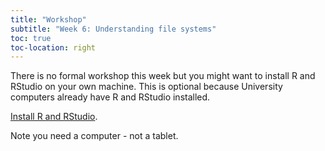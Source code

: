 ```yaml
---
title: "Workshop"
subtitle: "Week 6: Understanding file systems"
toc: true
toc-location: right
---
```


There is no formal workshop this week but you might want to install R and RStudio on your own machine. This is optional because University computers already have R and RStudio installed.

[Install R and RStudio](https://3mmarand.github.io/comp4biosci/first_steps_rstudio.html#installing-r-and-rstudio).

Note you need a computer - not a tablet.
